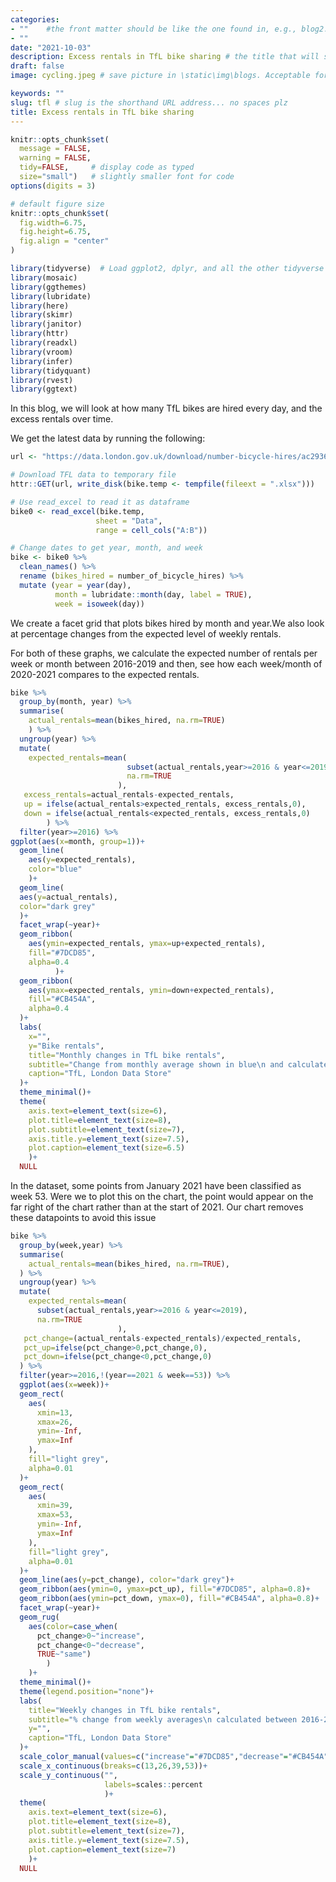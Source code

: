 ```yaml
---
categories:  
- ""    #the front matter should be like the one found in, e.g., blog2.md. It cannot be like the normal Rmd we used
- ""
date: "2021-10-03"
description: Excess rentals in TfL bike sharing # the title that will show up once someone gets to this page
draft: false
image: cycling.jpeg # save picture in \static\img\blogs. Acceptable formats= jpg, jpeg, or png . Your iPhone pics wont work

keywords: ""
slug: tfl # slug is the shorthand URL address... no spaces plz
title: Excess rentals in TfL bike sharing
---
```



```r
knitr::opts_chunk$set(
  message = FALSE, 
  warning = FALSE, 
  tidy=FALSE,     # display code as typed
  size="small")   # slightly smaller font for code
options(digits = 3)

# default figure size
knitr::opts_chunk$set(
  fig.width=6.75, 
  fig.height=6.75,
  fig.align = "center"
)
```


```r
library(tidyverse)  # Load ggplot2, dplyr, and all the other tidyverse packages
library(mosaic)
library(ggthemes)
library(lubridate)
library(here)
library(skimr)
library(janitor)
library(httr)
library(readxl)
library(vroom)
library(infer)
library(tidyquant)
library(rvest)
library(ggtext)
```

In this blog, we will look at how many TfL bikes are hired every day, and the excess rentals over time.

We get the latest data by running the following:

```r
url <- "https://data.london.gov.uk/download/number-bicycle-hires/ac29363e-e0cb-47cc-a97a-e216d900a6b0/tfl-daily-cycle-hires.xlsx"

# Download TFL data to temporary file
httr::GET(url, write_disk(bike.temp <- tempfile(fileext = ".xlsx")))

# Use read_excel to read it as dataframe
bike0 <- read_excel(bike.temp,
                   sheet = "Data",
                   range = cell_cols("A:B"))

# Change dates to get year, month, and week
bike <- bike0 %>% 
  clean_names() %>% 
  rename (bikes_hired = number_of_bicycle_hires) %>% 
  mutate (year = year(day),
          month = lubridate::month(day, label = TRUE),
          week = isoweek(day))
```


We create a facet grid that plots bikes hired by month and year.We also look at percentage changes from the expected level of weekly rentals. 

For both of these graphs, we calculate the expected number of rentals per week or month between 2016-2019 and then, see how each week/month of 2020-2021 compares to the expected rentals. 

```r

bike %>% 
  group_by(month, year) %>% 
  summarise(
    actual_rentals=mean(bikes_hired, na.rm=TRUE)
    ) %>% 
  ungroup(year) %>% 
  mutate(
    expected_rentals=mean(
                          subset(actual_rentals,year>=2016 & year<=2019),
                          na.rm=TRUE
                        ),
   excess_rentals=actual_rentals-expected_rentals,
   up = ifelse(actual_rentals>expected_rentals, excess_rentals,0),
   down = ifelse(actual_rentals<expected_rentals, excess_rentals,0)
        ) %>% 
  filter(year>=2016) %>%
ggplot(aes(x=month, group=1))+
  geom_line(
    aes(y=expected_rentals),
    color="blue"
    )+
  geom_line(
  aes(y=actual_rentals),
  color="dark grey"
  )+
  facet_wrap(~year)+
  geom_ribbon(
    aes(ymin=expected_rentals, ymax=up+expected_rentals), 
    fill="#7DCD85",
    alpha=0.4
          )+
  geom_ribbon(
    aes(ymax=expected_rentals, ymin=down+expected_rentals),
    fill="#CB454A",
    alpha=0.4
  )+
  labs(
    x="",
    y="Bike rentals",
    title="Monthly changes in TfL bike rentals",
    subtitle="Change from monthly average shown in blue\n and calculated between 2016-2019",
    caption="TfL, London Data Store"
  )+
  theme_minimal()+  
  theme(
    axis.text=element_text(size=6),
    plot.title=element_text(size=8),
    plot.subtitle=element_text(size=7),
    axis.title.y=element_text(size=7.5),
    plot.caption=element_text(size=6.5)
    )+
  NULL
```

In the dataset, some points from January 2021 have been classified as week 53. Were we to plot this on the chart, the point would appear on the far right of the chart rather than at the start of 2021. Our chart removes these datapoints to avoid this issue

```r
bike %>% 
  group_by(week,year) %>% 
  summarise(
    actual_rentals=mean(bikes_hired, na.rm=TRUE),
  ) %>% 
  ungroup(year) %>% 
  mutate(
    expected_rentals=mean(
      subset(actual_rentals,year>=2016 & year<=2019),
      na.rm=TRUE
                        ),
   pct_change=(actual_rentals-expected_rentals)/expected_rentals,
   pct_up=ifelse(pct_change>0,pct_change,0),
   pct_down=ifelse(pct_change<0,pct_change,0)
  ) %>%
  filter(year>=2016,!(year==2021 & week==53)) %>%
  ggplot(aes(x=week))+
  geom_rect(
    aes(
      xmin=13,
      xmax=26,
      ymin=-Inf,
      ymax=Inf
    ),
    fill="light grey",
    alpha=0.01
  )+ 
  geom_rect(
    aes(
      xmin=39,
      xmax=53,
      ymin=-Inf,
      ymax=Inf
    ),
    fill="light grey",
    alpha=0.01
  )+
  geom_line(aes(y=pct_change), color="dark grey")+
  geom_ribbon(aes(ymin=0, ymax=pct_up), fill="#7DCD85", alpha=0.8)+
  geom_ribbon(aes(ymin=pct_down, ymax=0), fill="#CB454A", alpha=0.8)+
  facet_wrap(~year)+
  geom_rug(
    aes(color=case_when(
      pct_change>0~"increase",
      pct_change<0~"decrease",
      TRUE~"same")
        )
    )+
  theme_minimal()+
  theme(legend.position="none")+
  labs(
    title="Weekly changes in TfL bike rentals",
    subtitle="% change from weekly averages\n calculated between 2016-2019",
    y="",
    caption="TfL, London Data Store"
  )+
  scale_color_manual(values=c("increase"="#7DCD85","decrease"="#CB454A"))+
  scale_x_continuous(breaks=c(13,26,39,53))+
  scale_y_continuous("",
                     labels=scales::percent
                     )+
  theme(
    axis.text=element_text(size=6),
    plot.title=element_text(size=8),
    plot.subtitle=element_text(size=7),
    axis.title.y=element_text(size=7.5),
    plot.caption=element_text(size=7)
    )+
  NULL
  
```

